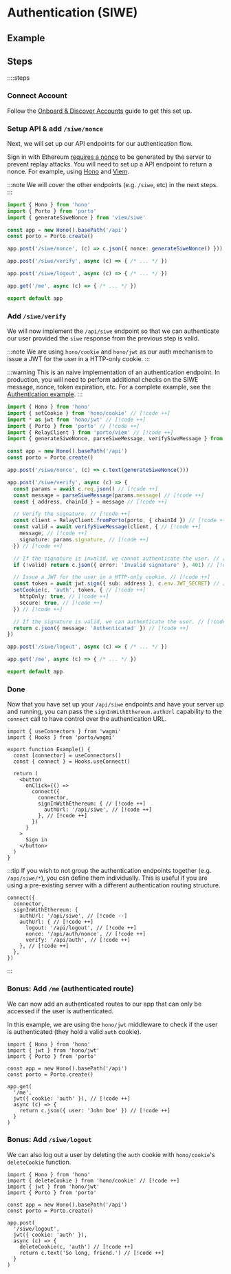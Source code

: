 
# Authentication (SIWE)

## Example

<GuideDemoContainer src="ithacaxyz/porto/tree/main/examples/authentication">
  <Example />
</GuideDemoContainer>

## Steps

::::steps

### Connect Account

Follow the [Onboard & Discover Accounts](/sdk/guides/discover-accounts) guide to get this set up.

### Setup API & add `/siwe/nonce`

Next, we will set up our API endpoints for our authentication flow.

Sign in with Ethereum [requires a nonce](https://eips.ethereum.org/EIPS/eip-4361#message-fields) to be generated by the server to prevent replay attacks. You will need to set up a API endpoint to return a nonce. For example, using [Hono](https://hono.dev) and [Viem](https://viem.sh).

:::note
We will cover the other endpoints (e.g. `/siwe`, etc) in the next steps.
:::

```ts
import { Hono } from 'hono'
import { Porto } from 'porto'
import { generateSiweNonce } from 'viem/siwe'

const app = new Hono().basePath('/api')
const porto = Porto.create()

app.post('/siwe/nonce', (c) => c.json({ nonce: generateSiweNonce() }))

app.post('/siwe/verify', async (c) => { /* ... */ })

app.post('/siwe/logout', async (c) => { /* ... */ })

app.get('/me', async (c) => { /* ... */ })

export default app
```

### Add `/siwe/verify`

We will now implement the `/api/siwe` endpoint so that we can authenticate our user provided
the `siwe` response from the previous step is valid.

:::note
We are using `hono/cookie` and `hono/jwt` as our auth mechanism to issue a JWT for the user in a HTTP-only cookie.
:::

:::warning
This is an naive implementation of an authentication endpoint. In production, you will need to perform additional
checks on the SIWE message, nonce, token expiration, etc. For a complete example, see the [Authentication example](https://github.com/ithacaxyz/porto/blob/main/examples/authentication/worker/index.ts).
:::

```ts
import { Hono } from 'hono'
import { setCookie } from 'hono/cookie' // [!code ++]
import * as jwt from 'hono/jwt' // [!code ++]
import { Porto } from 'porto' // [!code ++]
import { RelayClient } from 'porto/viem' // [!code ++]
import { generateSiweNonce, parseSiweMessage, verifySiweMessage } from 'viem/siwe' // [!code ++]

const app = new Hono().basePath('/api')
const porto = Porto.create()

app.post('/siwe/nonce', (c) => c.text(generateSiweNonce()))

app.post('/siwe/verify', async (c) => { 
  const params = await c.req.json() // [!code ++]
  const message = parseSiweMessage(params.message) // [!code ++]
  const { address, chainId } = message // [!code ++]

  // Verify the signature. // [!code ++]
  const client = RelayClient.fromPorto(porto, { chainId }) // [!code ++]
  const valid = await verifySiweMessage(client, { // [!code ++]
    message, // [!code ++]
    signature: params.signature, // [!code ++]
  }) // [!code ++]

  // If the signature is invalid, we cannot authenticate the user. // [!code ++]
  if (!valid) return c.json({ error: 'Invalid signature' }, 401) // [!code ++]

  // Issue a JWT for the user in a HTTP-only cookie. // [!code ++]
  const token = await jwt.sign({ sub: address }, c.env.JWT_SECRET) // [!code ++]
  setCookie(c, 'auth', token, { // [!code ++]
    httpOnly: true, // [!code ++]
    secure: true, // [!code ++]
  }) // [!code ++]

  // If the signature is valid, we can authenticate the user. // [!code ++]
  return c.json({ message: 'Authenticated' }) // [!code ++]
})

app.post('/siwe/logout', async (c) => { /* ... */ })

app.get('/me', async (c) => { /* ... */ })

export default app
```

### Done

Now that you have set up your `/api/siwe` endpoints and have your server up and running,
you can pass the `signInWithEthereum.authUrl` capability to the `connect` call to have
control over the authentication URL.

```tsx
import { useConnectors } from 'wagmi'
import { Hooks } from 'porto/wagmi'

export function Example() {
  const [connector] = useConnectors()
  const { connect } = Hooks.useConnect()

  return (
    <button 
      onClick={() => 
        connect({
          connector, 
          signInWithEthereum: { // [!code ++]
            authUrl: '/api/siwe', // [!code ++]
          }, // [!code ++]
        })
      }
    >
      Sign in
    </button>
  )
}
```

:::tip
If you wish to not group the authentication endpoints together (e.g. `/api/siwe/*`),
you can define them individually. This is useful if you are using a pre-existing server
with a different authentication routing structure.

```tsx
connect({
  connector,
  signInWithEthereum: {
    authUrl: '/api/siwe', // [!code --]
    authUrl: { // [!code ++]
      logout: '/api/logout', // [!code ++]
      nonce: '/api/auth/nonce', // [!code ++]
      verify: '/api/auth', // [!code ++]
    }, // [!code ++]
  },
})
```

:::

### Bonus: Add `/me` (authenticated route)

We can now add an authenticated routes to our app that can only be accessed if the user is authenticated.

In this example, we are using the `hono/jwt` middleware to check if the user is authenticated (they hold a valid `auth` cookie).

```tsx
import { Hono } from 'hono'
import { jwt } from 'hono/jwt'
import { Porto } from 'porto'

const app = new Hono().basePath('/api')
const porto = Porto.create()

app.get(
  '/me', 
  jwt({ cookie: 'auth' }), // [!code ++]
  async (c) => {
    return c.json({ user: 'John Doe' }) // [!code ++]
  }
)
```

### Bonus: Add `/siwe/logout`

We can also log out a user by deleting the `auth` cookie with `hono/cookie`'s `deleteCookie` function.

```tsx
import { Hono } from 'hono'
import { deleteCookie } from 'hono/cookie' // [!code ++]
import { jwt } from 'hono/jwt'
import { Porto } from 'porto'

const app = new Hono().basePath('/api')
const porto = Porto.create()

app.post(
  '/siwe/logout', 
  jwt({ cookie: 'auth' }),
  async (c) => {
    deleteCookie(c, 'auth') // [!code ++]
    return c.text('So long, friend.') // [!code ++]
  }
)
```

